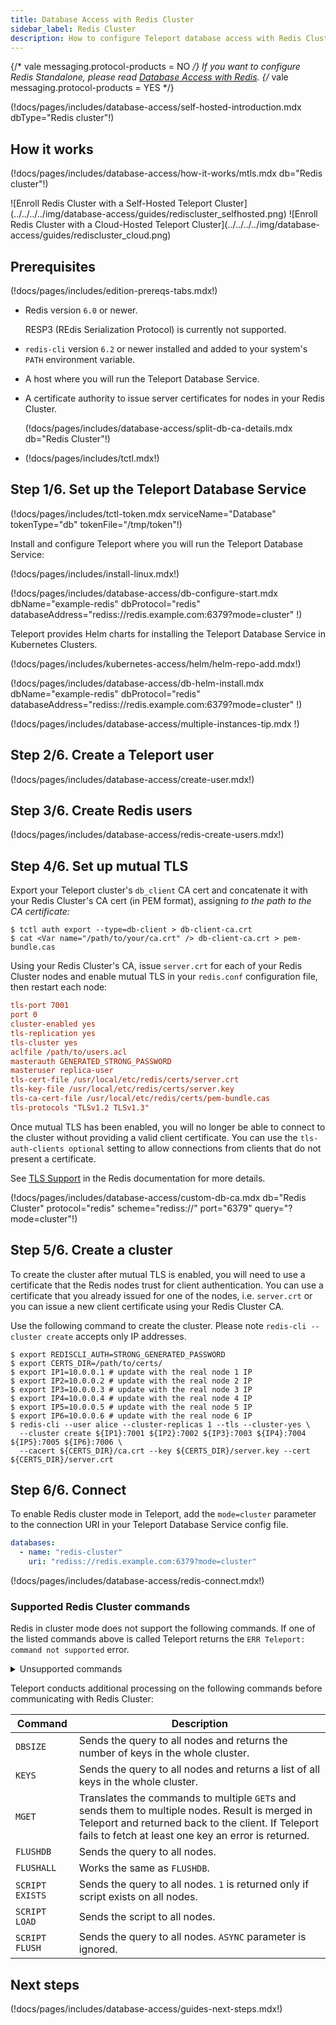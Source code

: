 ```yaml
---
title: Database Access with Redis Cluster
sidebar_label: Redis Cluster
description: How to configure Teleport database access with Redis Cluster.
---
```


{/* vale messaging.protocol-products = NO */}
If you want to configure Redis Standalone, please read [Database Access with Redis](redis.mdx).
{/* vale messaging.protocol-products = YES */}

(!docs/pages/includes/database-access/self-hosted-introduction.mdx dbType="Redis cluster"!)

## How it works

(!docs/pages/includes/database-access/how-it-works/mtls.mdx db="Redis cluster"!)

<Tabs>
<TabItem scope={["oss", "enterprise"]} label="Self-Hosted">
![Enroll Redis Cluster with a Self-Hosted Teleport Cluster](../../../../img/database-access/guides/rediscluster_selfhosted.png)
</TabItem>
<TabItem scope={["cloud","team"]} label="Teleport Cloud">
![Enroll Redis Cluster with a Cloud-Hosted Teleport Cluster](../../../../img/database-access/guides/rediscluster_cloud.png)
</TabItem>

</Tabs>

## Prerequisites

(!docs/pages/includes/edition-prereqs-tabs.mdx!)

- Redis version `6.0` or newer.

  <Admonition type="note" title="Note">
  RESP3 (REdis Serialization Protocol) is currently not supported.
  </Admonition>

- `redis-cli` version `6.2` or newer installed and added to your system's `PATH` environment variable.

- A host where you will run the Teleport Database Service.

- A certificate authority to issue server certificates for nodes in your Redis
  Cluster.

  (!docs/pages/includes/database-access/split-db-ca-details.mdx db="Redis Cluster"!)

- (!docs/pages/includes/tctl.mdx!)

## Step 1/6. Set up the Teleport Database Service

(!docs/pages/includes/tctl-token.mdx serviceName="Database" tokenType="db" tokenFile="/tmp/token"!)

Install and configure Teleport where you will run the Teleport Database Service:

<Tabs>
<TabItem label="Linux Server">

(!docs/pages/includes/install-linux.mdx!)

(!docs/pages/includes/database-access/db-configure-start.mdx dbName="example-redis" dbProtocol="redis" databaseAddress="rediss://redis.example.com:6379?mode=cluster" !)

</TabItem>
<TabItem label="Kubernetes Cluster">
  Teleport provides Helm charts for installing the Teleport Database Service in Kubernetes Clusters.

  (!docs/pages/includes/kubernetes-access/helm/helm-repo-add.mdx!)

  (!docs/pages/includes/database-access/db-helm-install.mdx dbName="example-redis" dbProtocol="redis" databaseAddress="rediss://redis.example.com:6379?mode=cluster" !)
</TabItem>
</Tabs>

(!docs/pages/includes/database-access/multiple-instances-tip.mdx !)

## Step 2/6. Create a Teleport user

(!docs/pages/includes/database-access/create-user.mdx!)

## Step 3/6. Create Redis users

(!docs/pages/includes/database-access/redis-create-users.mdx!)

## Step 4/6. Set up mutual TLS

Export your Teleport cluster's `db_client` CA cert and concatenate it with your Redis 
Cluster's CA cert (in PEM format), assigning <Var name="/path/to/your/ca.crt" />
to the path to the CA certificate:

```code
$ tctl auth export --type=db-client > db-client-ca.crt
$ cat <Var name="/path/to/your/ca.crt" /> db-client-ca.crt > pem-bundle.cas
```

Using your Redis Cluster's CA, issue `server.crt` for each of your Redis Cluster
nodes and enable mutual TLS in your `redis.conf` configuration file, then 
restart each node:

```ini
tls-port 7001
port 0
cluster-enabled yes
tls-replication yes
tls-cluster yes
aclfile /path/to/users.acl
masterauth GENERATED_STRONG_PASSWORD
masteruser replica-user
tls-cert-file /usr/local/etc/redis/certs/server.crt
tls-key-file /usr/local/etc/redis/certs/server.key
tls-ca-cert-file /usr/local/etc/redis/certs/pem-bundle.cas
tls-protocols "TLSv1.2 TLSv1.3"
```

Once mutual TLS has been enabled, you will no longer be able to connect to
the cluster without providing a valid client certificate. You can use the
`tls-auth-clients optional` setting to allow connections
from clients that do not present a certificate.

See [TLS Support](https://redis.io/topics/encryption)
in the Redis documentation for more details.

(!docs/pages/includes/database-access/custom-db-ca.mdx db="Redis Cluster" protocol="redis" scheme="rediss://" port="6379" query="?mode=cluster"!)
## Step 5/6. Create a cluster

To create the cluster after mutual TLS is enabled, you will need to use a 
certificate that the Redis nodes trust for client authentication. 
You can use a certificate that you already issued for one of the nodes, i.e. 
`server.crt` or you can issue a new client certificate using your Redis Cluster 
CA.

Use the following command to create the cluster. Please note `redis-cli --cluster create` accepts only IP addresses.
```code
$ export REDISCLI_AUTH=STRONG_GENERATED_PASSWORD
$ export CERTS_DIR=/path/to/certs/
$ export IP1=10.0.0.1 # update with the real node 1 IP
$ export IP2=10.0.0.2 # update with the real node 2 IP
$ export IP3=10.0.0.3 # update with the real node 3 IP
$ export IP4=10.0.0.4 # update with the real node 4 IP
$ export IP5=10.0.0.5 # update with the real node 5 IP
$ export IP6=10.0.0.6 # update with the real node 6 IP
$ redis-cli --user alice --cluster-replicas 1 --tls --cluster-yes \
  --cluster create ${IP1}:7001 ${IP2}:7002 ${IP3}:7003 ${IP4}:7004 ${IP5}:7005 ${IP6}:7006 \
  --cacert ${CERTS_DIR}/ca.crt --key ${CERTS_DIR}/server.key --cert ${CERTS_DIR}/server.crt
```

## Step 6/6. Connect

To enable Redis cluster mode in Teleport, add the `mode=cluster` parameter to the connection URI in
your Teleport Database Service config file.
```yaml
databases:
  - name: "redis-cluster"
    uri: "rediss://redis.example.com:6379?mode=cluster"
```

(!docs/pages/includes/database-access/redis-connect.mdx!)

### Supported Redis Cluster commands

Redis in cluster mode does not support the following commands. If one of the listed commands above is called Teleport
returns the <nobr>`ERR Teleport: command not supported`</nobr> error.

<details>
<summary>Unsupported commands</summary>
- `ACL`
- `ASKING`
- `CLIENT`
- `CLUSTER`
- `CONFIG`
- `DEBUG`
- `EXEC`
- `HELLO`
- `INFO`
- `LATENCY`
- `MEMORY`
- `MIGRATE`
- `MODULE`
- `MONITOR`
- `MULTI`
- `PFDEBUG`
- `PFSELFTEST`
- `PSUBSCRIBE`
- `PSYNC`
- `PUNSUBSCRIBE`
- `PUNSUBSCRIBE`
- `READONLY`
- `READWRITE`
- `REPLCONF`
- `REPLICAOF`
- `ROLE`
- `SCAN`
- `SCRIPT DEBUG`
- `SCRIPT KILL`
- `SHUTDOWN`
- `SLAVEOF`
- `SLOWLOG`
- `SSUBSCRIBE`
- `SUNSUBSCRIBE`
- `SYNC`
- `TIME`
- `WAIT`
- `WATCH`
</details>

Teleport conducts additional processing on the following commands before 
communicating with Redis Cluster:

| Command         | Description                                                                        |
|-----------------|------------------------------------------------------------------------------------|
| `DBSIZE`        | Sends the query to all nodes and returns the number of keys in the whole cluster.  |
| `KEYS`          | Sends the query to all nodes and returns a list of all keys in the whole cluster.  |
| `MGET`          | Translates the commands to multiple `GET`s and sends them to multiple nodes. Result is merged in Teleport and returned back to the client. If Teleport fails to fetch at least one key an error is returned. |
| `FLUSHDB`       | Sends the query to all nodes.                                                      |
| `FLUSHALL`      | Works the same as `FLUSHDB`.                                                       |
| `SCRIPT EXISTS` | Sends the query to all nodes. `1` is returned only if script exists on all nodes.  |
| `SCRIPT LOAD`   | Sends the script to all nodes.                                                     |
| `SCRIPT FLUSH`  | Sends the query to all nodes. `ASYNC` parameter is ignored.                        |

## Next steps

(!docs/pages/includes/database-access/guides-next-steps.mdx!)

